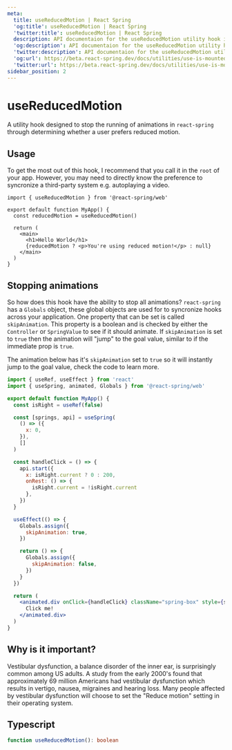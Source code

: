 ```yaml
---
meta:
  title: useReducedMotion | React Spring
  'og:title': useReducedMotion | React Spring
  'twitter:title': useReducedMotion | React Spring
  description: API documentaion for the useReducedMotion utility hook in React Spring.
  'og:description': API documentaion for the useReducedMotion utility hook in React Spring.
  'twitter:description': API documentaion for the useReducedMotion utility hook in React Spring.
  'og:url': https://beta.react-spring.dev/docs/utilities/use-is-mounted
  'twitter:url': https://beta.react-spring.dev/docs/utilities/use-is-mounted
sidebar_position: 2
---
```


# useReducedMotion

A utility hook designed to stop the running of animations in `react-spring` through
determining whether a user prefers reduced motion.

## Usage

To get the most out of this hook, I recommend that you call it in the `root` of your app.
However, you may need to directly know the preference to syncronize a third-party system e.g.
autoplaying a video.

```tsx
import { useReducedMotion } from '@react-spring/web'

export default function MyApp() {
  const reducedMotion = useReducedMotion()

  return (
    <main>
      <h1>Hello World</h1>
      {reducedMotion ? <p>You're using reduced motion!</p> : null}
    </main>
  )
}
```

## Stopping animations

So how does this hook have the ability to stop all animations? `react-spring` has a `Globals` object,
these global objects are used for to syncronize hooks across your application. One property that can
be set is called `skipAnimation`. This property is a boolean and is checked by either the `Controller`
or `SpringValue` to see if it should animate. If `skipAnimation` is set to `true` then the animation
will "jump" to the goal value, similar to if the immediate prop is `true`.

The animation below has it's `skipAnimation` set to `true` so it will instantly jump to the goal value,
check the code to learn more.

```jsx live=true
import { useRef, useEffect } from 'react'
import { useSpring, animated, Globals } from '@react-spring/web'

export default function MyApp() {
  const isRight = useRef(false)

  const [springs, api] = useSpring(
    () => ({
      x: 0,
    }),
    []
  )

  const handleClick = () => {
    api.start({
      x: isRight.current ? 0 : 200,
      onRest: () => {
        isRight.current = !isRight.current
      },
    })
  }

  useEffect(() => {
    Globals.assign({
      skipAnimation: true,
    })

    return () => {
      Globals.assign({
        skipAnimation: false,
      })
    }
  })

  return (
    <animated.div onClick={handleClick} className="spring-box" style={springs}>
      Click me!
    </animated.div>
  )
}
```

## Why is it important?

Vestibular dysfunction, a balance disorder of the inner ear, is surprisingly common
among US adults. A study from the early 2000's found that approximately 69 million
Americans had vestibular dysfunction which results in vertigo, nausea, migraines and
hearing loss. Many people affected by vestibular dysfunction will choose to set the
"Reduce motion" setting in their operating system.

## Typescript

```ts
function useReducedMotion(): boolean
```
